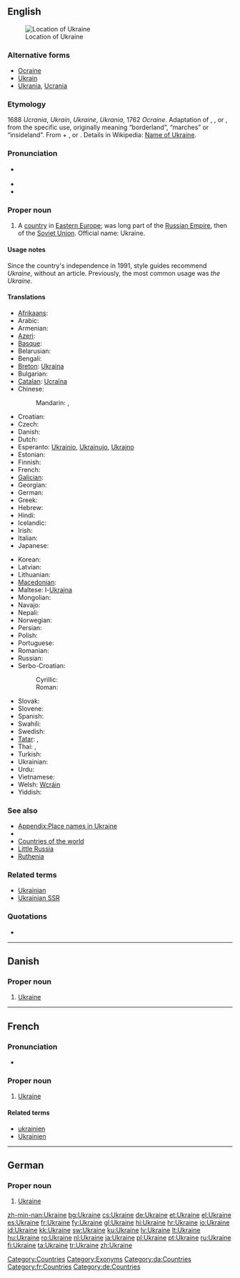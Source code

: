 ==English==
{{wikipedia}}
{{wikipedia|Name of Ukraine}}
[[Image:LocationUkraine.png|thumb|Location of Ukraine]]

===Alternative forms===
* [[Ocraine]] {{qualifier|obsolete}}
* [[Ukrain]] {{qualifier|obsolete}}
* [[Ukrania]], [[Ucrania]] {{qualifier|obsolete}}

===Etymology===
1688 ''Ucrania'', ''Ukrain'', ''Ukraine'', ''Ukrania'', 1762 ''Ocraine''. Adaptation of {{etyl|pl}} {{term|Ukraina|lang=pl}}, {{etyl|ru}} {{term|Украина||tr=Ukraína|lang=ru}}, or {{etyl|uk}} {{term|Україна||tr=Ukraḯna|lang=uk}}, from the specific use, originally meaning “borderland”,  “marches” or “insideland”.  From {{etyl|orv}} {{term|оу||at|tr=u|lang=orv|sc=Cyrs}} + {{term|краи||edge|tr=krai|lang=orv|sc=Cyrs}}, or {{term|край||land|tr=край|lang=uk}}.  Details in Wikipedia: [[w:Name of Ukraine|Name of Ukraine]].

===Pronunciation===
* {{a|UK|US}} {{IPA|/juˈkɹeɪn/}}
* {{audio|en-us-Ukraine.ogg|Audio (US)}}
* {{rhymes|eɪn}}

===Proper noun===
{{en-proper noun}}

# A [[country]] in [[Eastern Europe]]; was long part of the [[Russian Empire]], then of the [[Soviet Union]]. Official name: Ukraine.

====Usage notes====
Since the country's independence in 1991, style guides recommend ''Ukraine'', without an article.  Previously, the most common usage was ''the Ukraine''.

====Translations====
{{trans-top|Eastern European country}}
* [[Afrikaans]]: {{t-|af|Oekraïne|xs=Afrikaans}}
* Arabic: {{t-|ar|أوكرانيا|f|tr='ukraaniya}}
* Armenian: {{t-|hy|Ուկրաինա|tr=Ukraina}}
* [[Azeri]]: {{t+|az|Ukrayna|xs=Azeri}}
* [[Basque]]: {{t+|eu|Ukraina|xs=Basque}}
* Belarusian: {{t-|be|Украіна|f|tr=Ukraína|xs=Belarusian}}
* Bengali: {{t|bn|ইউক্রেন|tr=yūkrēn|sc=Beng|xs=Bengali}}
* [[Breton]]: [[Ukraina]]
* Bulgarian: {{t+|bg|Украйна|tr=Ukrájna}}
* [[Catalan]]: [[Ucraïna]] {{f}}
* Chinese:
*: Mandarin: {{t-|cmn|烏克蘭|sc=Hani}},  {{t-|cmn|乌克兰|tr=Wūkèlán|sc=Hani}}
* Croatian: {{t+|hr|Ukrajina|f}}
* Czech: {{t+|cs|Ukrajina|f}}
* Danish: {{t-|da|Ukraine}}
* Dutch: {{t+|nl|Oekraïne}}
* Esperanto: [[Ukrainio]], [[Ukrainujo]], [[Ukrajno]]
* Estonian: {{t+|et|Ukraina}}
* Finnish: {{t+|fi|Ukraina}}
* French: {{t+|fr|Ukraine}}
* [[Galician]]: {{t+|gl|Ucraína|f|xs=Galician}}
* Georgian: {{t|ka|უკრაინა|tr=ukraina|sc=Geor|xs=Georgian}}
* German: {{t+|de|Ukraine|f}}
* Greek: {{t+|el|Ουκρανία|f|tr=Oukranía}}
* Hebrew: {{t-|he|אוקראינה|tr=Ukraína}}
* Hindi: {{t-|hi|यूक्रेन|m|tr=yūkrēn|xs=Hindi}}
* Icelandic: {{t+|is|Úkraína|f}}
* Irish: {{t|ga|an Úcráin|f}}
* Italian: {{t+|it|Ucraina|f}}
* Japanese: {{t-|ja|ウクライナ|tr=Ukuraina}}
{{trans-mid}}
* Korean: {{t+|ko|우크라이나|tr=Ukeuraina|sc=Hang}}
* Latvian: {{t+|lv|Ukraina|xs=Latvian}}
* Lithuanian: {{t+|lt|Ukraina|xs=Lithuanian}}
* [[Macedonian]]: {{t+|mk|Украина|f|tr=Ukráina}}
* Maltese: l-[[Ukrajna]]
* Mongolian: {{t|mn|Украйн|tr=Ukrayn|sc=Cyrl|xs=Mongolian}}
* Navajo: {{tø|nv|Yóókwein}}
* Nepali: {{t|ne|युक्रेन|sc=Deva|xs=Nepali}}
* Norwegian: {{t+|no|Ukraina}}
* Persian: {{t|fa|اوکراین|xs=Persian}}
* Polish: {{t+|pl|Ukraina|f}}
* Portuguese: {{t+|pt|Ucrânia|f}}
* Romanian: {{t+|ro|Ucraina|f}}
* Russian: {{t+|ru|Украина|f|tr=Ukraína}}
* Serbo-Croatian:
*: Cyrillic: {{t|sh|Украјина|f|alt=У̀крајина|sc=Cyrl|xs=Serbo-Croatian}}
*: Roman: {{t|sh|Ukrajina|f|alt=Ùkrajina|xs=Serbo-Croatian}}
* Slovak: {{t-|sk|Ukrajina|f}}
* Slovene: {{t+|sl|Ukrajina|f}}
* Spanish: {{t+|es|Ucrania|f}}
* Swahili: {{t|sw|Ukraini}}
* Swedish: {{t+|sv|Ukraina}}
* [[Tatar]]: {{t-|tt|Украина|sc=Cyrl|xs=Tatar}},  {{t+|tt|Ukraina|sc=Latn|xs=Tatar}}
* Thai: {{t+|th|ยูเครน|tr=yookrayn}}, {{t|th|ประเทศ ยูเครน|tr=bpràtâyt yookrayn}}
* Turkish: {{t+|tr|Ukrayna}}
* Ukrainian: {{t+|uk|Україна|f|tr=Ukrajína|xs=Ukrainian}}
* Urdu: {{t-|ur|یوکرین|m|tr=yūkrēn|xs=Urdu}}
* Vietnamese: {{t-|vi|Ukraina|xs=Vietnamese}}
* Welsh: [[Wcráin]]
* Yiddish: {{t-|yi|אוקראַינע|tr=Ukraíne|sc=Hebr|xs=Yiddish}}
{{trans-bottom}}

===See also===
* [[Appendix:Place names in Ukraine]]
* {{list|en|countries of Europe}}
* [[Appendix:Countries of the world|Countries of the world]]
* [[Little Russia]]
* [[Ruthenia]]

===Related terms===
* [[Ukrainian]]
* [[Ukrainian SSR]]

===Quotations===
* {{seeCites}}

[[Category:Countries]]
[[Category:Exonyms]]
[[Category:Ukraine| ]]

----

==Danish==

===Proper noun===
{{infl|da|proper noun}}

# [[#English|Ukraine]]

[[Category:da:Countries]]

----

==French==

===Pronunciation===
* {{audio|Fr-l'Ukraine-fr Be.ogg|audio}}

===Proper noun===
{{fr-proper noun|f}}

# [[#English|Ukraine]]

====Related terms====
* [[ukrainien]]
* [[Ukrainien]]

[[Category:fr:Countries]]

----

==German==

===Proper noun===
{{infl|de|proper noun|g=f}}

# [[#English|Ukraine]]

[[Category:de:Countries]]

[[zh-min-nan:Ukraine]]
[[bg:Ukraine]]
[[cs:Ukraine]]
[[de:Ukraine]]
[[et:Ukraine]]
[[el:Ukraine]]
[[es:Ukraine]]
[[fr:Ukraine]]
[[fy:Ukraine]]
[[gl:Ukraine]]
[[hi:Ukraine]]
[[hr:Ukraine]]
[[io:Ukraine]]
[[id:Ukraine]]
[[kk:Ukraine]]
[[sw:Ukraine]]
[[ku:Ukraine]]
[[lv:Ukraine]]
[[lt:Ukraine]]
[[hu:Ukraine]]
[[ro:Ukraine]]
[[nl:Ukraine]]
[[ja:Ukraine]]
[[pl:Ukraine]]
[[pt:Ukraine]]
[[ru:Ukraine]]
[[fi:Ukraine]]
[[ta:Ukraine]]
[[tr:Ukraine]]
[[zh:Ukraine]]